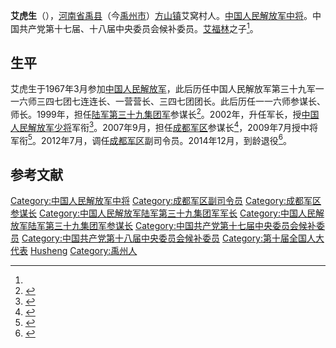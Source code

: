'''艾虎生'''（{{bd|1951年|10月||catIdx=A}}），[[河南省|河南省]][[禹县|禹县]]（今[[禹州市|禹州市]]）[[方山镇|方山镇]]艾窝村人。[[中国人民解放军中将|中国人民解放军中将]]。中国共产党第十七届、十八届中央委员会候补委员。[[艾福林|艾福林]]之子<ref name=f1 />。

==生平==
艾虎生于1967年3月参加[[中国人民解放军|中国人民解放军]]，此后历任中国人民解放军第三十九军一一六师三四七团七连连长、一营营长、三四七团团长。此后历任一一六师参谋长、师长。1999年，担任[[中国人民解放军陆军第三十九集团军|陆军第三十九集团军]]参谋长<ref>{{Cite book|title=禹州市志 1985-2000|last=[[袁宝根|袁宝根]]主纂；禹州市地方史志编纂委员会编|first=|publisher=北京：方志出版社|year=2005.11|isbn=7-80192-654-4|location=|pages=729}}</ref>。2002年，升任军长，授[[中国人民解放军少将|中国人民解放军少将]]军衔<ref>{{Cite book|title=禹州市军事志 约公元前21世纪-公元2005年|last=禹州市军事志编纂委员会编；王勇，刘明主编；张帆，王玉坤副主编|first=|publisher=禹州市军事志编纂委员会|year=|isbn=|location=|pages=257}}</ref>。2007年9月，担任[[成都军区|成都军区]]参谋长<ref name=f1>{{Cite book|title=禹州古今名人传略|last=[[臧文莹|臧文莹]]，郭水林编著|first=|publisher=北京：[[中国文史出版社|中国文史出版社]]|year=2006.12|isbn=7-5034-1884-6|location=|pages=83-84}}</ref>，2009年7月授中将军衔<ref>{{Cite book|title=禹州概览|last=禹州市地方史志编纂委员会编；唐群喜主纂，孙彦春主编|first=|publisher=北京：[[中共党史出版社|中共党史出版社]]|year=2009.09|isbn=7-80199-912-6|location=|pages=201}}</ref>。2012年7月，调任[[成都军区|成都军区]]副司令员。2014年12月，到龄退役<ref>{{Cite web|title=港媒：中国各大军区军兵种领导大换班|url=https://www.bbc.com/zhongwen/simp/press_review/2014/12/141229_hk_press|accessdate=2021-01-05|date=2014-12-29|work=[[BBC_News_中文|BBC News 中文]]|language=zh-hans}}</ref>。

== 参考文献 ==
{{Reflist|30em}}

{{DEFAULTSORT:Ai Husheng}}
[[Category:中国人民解放军中将|Category:中国人民解放军中将]]
[[Category:成都军区副司令员|Category:成都军区副司令员]]
[[Category:成都军区参谋长|Category:成都军区参谋长]]
[[Category:中国人民解放军陆军第三十九集团军军长|Category:中国人民解放军陆军第三十九集团军军长]]
[[Category:中国人民解放军陆军第三十九集团军参谋长|Category:中国人民解放军陆军第三十九集团军参谋长]]
[[Category:中国共产党第十七届中央委员会候补委员|Category:中国共产党第十七届中央委员会候补委员]]
[[Category:中国共产党第十八届中央委员会候补委员|Category:中国共产党第十八届中央委员会候补委员]]
[[Category:第十届全国人大代表|Category:第十届全国人大代表]]
[[Category:艾姓|Husheng]]
[[Category:禹州人|Category:禹州人]]